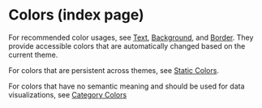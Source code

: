 
<Meta title="Patterns/Color/_Index" />

# Colors (index page)

For recommended color usages, see [Text][1], [Background][2], and [Border][3].
They provide accessible colors that are automatically changed based on the
current theme.

For colors that are persistent across themes, see [Static Colors][4].

For colors that have no semantic meaning and should be used for data
visualizations, see [Category Colors][5]

[1]: /?path=/docs/patterns-color-text
[2]: /?path=/docs/patterns-color-background
[3]: /?path=/docs/patterns-color-border
[4]: /?path=/docs/patterns-color-static
[5]: /?path=/docs/patterns-color-category

